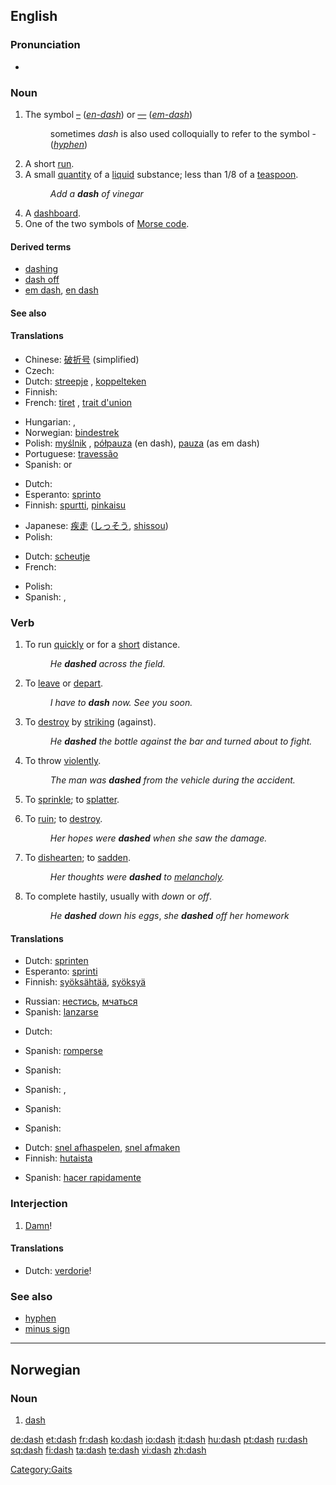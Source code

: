 ==English==

===Pronunciation===
* {{audio|en-us-dash.ogg|Audio (US)}}
*: {{rhymes|æʃ}}

===Noun===
{{en-noun|es}}

# {{typography}} The symbol [[–]] (''[[en-dash]]'') or [[—]] (''[[em-dash]]'')
#: sometimes ''dash'' is also used colloquially to refer to the symbol - (''[[hyphen]]'')
# A short [[run]].
# A small [[quantity]] of a [[liquid]] substance; less than 1/8 of a [[teaspoon]].
#: ''Add a '''dash''' of vinegar''
# A [[dashboard]].
# One of the two symbols of [[Morse code]].

====Derived terms====
* [[dashing]]
* [[dash off]]
* [[em dash]], [[en dash]]

====See also====
{{punctuation}}

====Translations====
{{trans-top|typographic symbol}}
* Chinese: [[破折号]] (simplified)
* Czech: {{t-|cs|pomlčka|f}}
* Dutch: [[streepje]] {{n}}, [[koppelteken]] {{n}}
* Finnish: {{t+|fi|ajatusviiva}}
* French: [[tiret]] {{m}}, [[trait d'union]] {{m}}
{{trans-mid}}
* Hungarian: {{t-|hu|kötőjel}}, {{t-|hu|gondolatjel}}
* Norwegian: [[bindestrek]] {{m}}
* Polish: [[myślnik]] {{m}}, [[półpauza]] {{f}} (en dash), [[pauza]] {{f}} (as em dash)
* Portuguese: [[travessão]] {{m}}
* Spanish: {{t+|es|raya|f}} or {{t|es|guión largo|m}}
{{trans-bottom}}

{{trans-top|short run}}
* Dutch: {{t-|nl|sprint|m}}
* Esperanto: [[sprinto]]
* Finnish: [[spurtti]], [[pinkaisu]]
{{trans-mid}}
* Japanese: [[疾走]] ([[しっそう]], [[shissou]])
* Polish: {{t-|pl|sprint|m}}
{{trans-bottom}}

{{trans-top|small quantity of liquid}}
* Dutch: [[scheutje]] {{n}}
* French: {{t+|fr|soupçon|m}}
{{trans-mid}}
* Polish: {{t+|pl|kropla|f}}
* Spanish: {{t+|es|gota|f}}, {{t+|es|pizca|f}}
{{trans-bottom}}

===Verb===
{{en-verb|dash|es}}

# {{intransitive}} To run [[quick]]ly or for a [[short]] distance.
#: ''He '''dashed''' across the field.''
# {{context|intransitive|informal}} To [[leave]] or [[depart]].
#: ''I have to '''dash''' now. See you soon.''
# {{transitive}} To [[destroy]] by [[striking]] (against).
#: ''He '''dashed''' the bottle against the bar and turned about to fight.''
# {{transitive}} To throw [[violent]]ly.
#: ''The man was '''dashed''' from the vehicle during the accident.''
# {{transitive}} To [[sprinkle]]; to [[splatter]].
# {{transitive}} To [[ruin]]; to [[destroy]].
#: ''Her hopes were '''dashed''' when she saw the damage.''
# {{transitive}} To [[dishearten]]; to [[sadden]].
#: ''Her thoughts were '''dashed''' to [[melancholy]].''
# {{transitive}} To complete hastily, usually with ''down'' or ''off''.
#: ''He '''dashed''' down his eggs'', ''she '''dashed''' off her homework''

====Translations====
{{trans-top|to run short distance}}
* Dutch: [[sprinten]]
* Esperanto: [[sprinti]]
* Finnish: [[syöksähtää]], [[syöksyä]]
{{trans-mid}}
* Russian: [[нестись]], [[мчаться]]
* Spanish: [[lanzarse]]
{{trans-bottom}}

{{trans-top|to leave}}
{{trans-mid}}
{{trans-bottom}}

{{trans-top|to ruin}}
* Dutch: {{t-|nl|verwoesten}}
{{trans-mid}}
* Spanish: [[romperse]]
{{trans-bottom}}

{{trans-top|to destroy}}
* Spanish: {{t+|es|romper}}
{{trans-mid}}
{{trans-bottom}}

{{trans-top|to throw violently}}
* Spanish: {{t+|es|arrojar}}, {{t+|es|lanzar}}
{{trans-mid}}
{{trans-bottom}}

{{trans-top|to sprinkle}}
{{trans-mid}}
{{trans-bottom}}

{{trans-top|to ruin}}
* Spanish: {{t-|es|salpicar}}
{{trans-mid}}
{{trans-bottom}}

{{trans-top|to dishearten}}
* Spanish: {{t-|es|frustrar}}
{{trans-mid}}
{{trans-bottom}}

{{trans-top|to complete hastily}}
* Dutch: [[snel afhaspelen]], [[snel afmaken]]
* Finnish: [[hutaista]]
{{trans-mid}}
* Spanish: [[hacer rapidamente]]
{{trans-bottom}}

===Interjection===
{{en-intj}}

# {{euphemism}} [[damn|Damn]]!

====Translations====
{{trans-top|damn}}
* Dutch: [[verdorie]]!
{{trans-mid}}
{{trans-bottom}}

===See also===
* [[hyphen]]
* [[minus sign]]

[[Category:Gaits]]

----

==Norwegian==

===Noun===
{{infl|no|noun}}

# [[dash#English|dash]]

[[de:dash]]
[[et:dash]]
[[fr:dash]]
[[ko:dash]]
[[io:dash]]
[[it:dash]]
[[hu:dash]]
[[pt:dash]]
[[ru:dash]]
[[sq:dash]]
[[fi:dash]]
[[ta:dash]]
[[te:dash]]
[[vi:dash]]
[[zh:dash]]